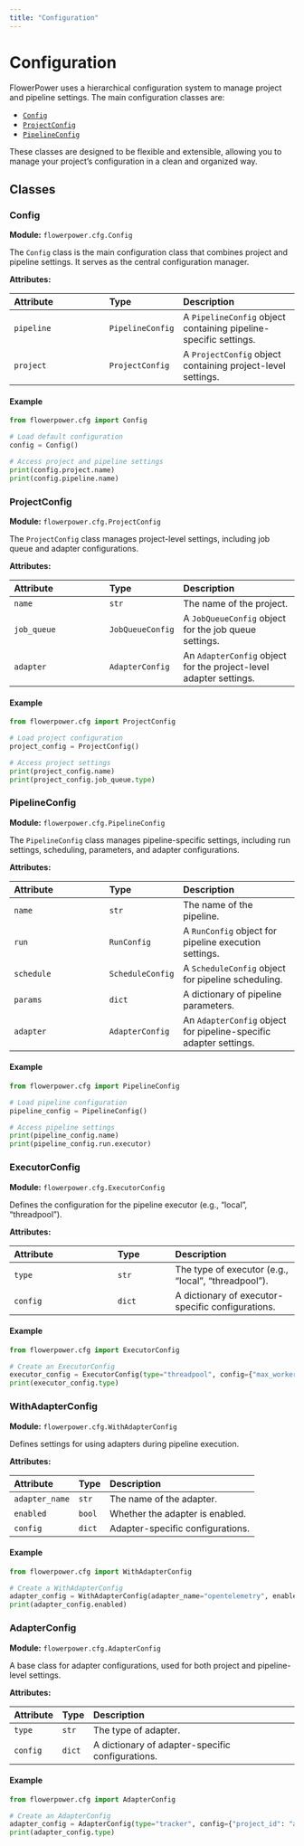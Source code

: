 ```yaml
---
title: "Configuration"
---
```


# Configuration

FlowerPower uses a hierarchical configuration system to manage project and pipeline settings. The main configuration classes are:

-   [`Config`](#config)
-   [`ProjectConfig`](#projectconfig)
-   [`PipelineConfig`](#pipelineconfig)

These classes are designed to be flexible and extensible, allowing you to manage your project's configuration in a clean and organized way.

## Classes

### Config
**Module:** `flowerpower.cfg.Config`

The `Config` class is the main configuration class that combines project and pipeline settings. It serves as the central configuration manager.

**Attributes:**

| Attribute | Type | Description |
|:----------|:-----|:------------|
| `pipeline` | `PipelineConfig` | A `PipelineConfig` object containing pipeline-specific settings. |
| `project` | `ProjectConfig` | A `ProjectConfig` object containing project-level settings. |

#### Example

```python
from flowerpower.cfg import Config

# Load default configuration
config = Config()

# Access project and pipeline settings
print(config.project.name)
print(config.pipeline.name)
```

### ProjectConfig
**Module:** `flowerpower.cfg.ProjectConfig`

The `ProjectConfig` class manages project-level settings, including job queue and adapter configurations.

**Attributes:**

| Attribute | Type | Description |
|:----------|:-----|:------------|
| `name` | `str` | The name of the project. |
| `job_queue` | `JobQueueConfig` | A `JobQueueConfig` object for the job queue settings. |
| `adapter` | `AdapterConfig` | An `AdapterConfig` object for the project-level adapter settings. |

#### Example

```python
from flowerpower.cfg import ProjectConfig

# Load project configuration
project_config = ProjectConfig()

# Access project settings
print(project_config.name)
print(project_config.job_queue.type)
```

### PipelineConfig
**Module:** `flowerpower.cfg.PipelineConfig`

The `PipelineConfig` class manages pipeline-specific settings, including run settings, scheduling, parameters, and adapter configurations.

**Attributes:**

| Attribute | Type | Description |
|:----------|:-----|:------------|
| `name` | `str` | The name of the pipeline. |
| `run` | `RunConfig` | A `RunConfig` object for pipeline execution settings. |
| `schedule` | `ScheduleConfig` | A `ScheduleConfig` object for pipeline scheduling. |
| `params` | `dict` | A dictionary of pipeline parameters. |
| `adapter` | `AdapterConfig` | An `AdapterConfig` object for pipeline-specific adapter settings. |

#### Example

```python
from flowerpower.cfg import PipelineConfig

# Load pipeline configuration
pipeline_config = PipelineConfig()

# Access pipeline settings
print(pipeline_config.name)
print(pipeline_config.run.executor)
```

### ExecutorConfig
**Module:** `flowerpower.cfg.ExecutorConfig`

Defines the configuration for the pipeline executor (e.g., "local", "threadpool").

**Attributes:**

| Attribute | Type | Description |
|:----------|:-----|:------------|
| `type` | `str` | The type of executor (e.g., "local", "threadpool"). |
| `config` | `dict` | A dictionary of executor-specific configurations. |

#### Example

```python
from flowerpower.cfg import ExecutorConfig

# Create an ExecutorConfig
executor_config = ExecutorConfig(type="threadpool", config={"max_workers": 4})
print(executor_config.type)
```

### WithAdapterConfig
**Module:** `flowerpower.cfg.WithAdapterConfig`

Defines settings for using adapters during pipeline execution.

**Attributes:**

| Attribute | Type | Description |
|:----------|:-----|:------------|
| `adapter_name` | `str` | The name of the adapter. |
| `enabled` | `bool` | Whether the adapter is enabled. |
| `config` | `dict` | Adapter-specific configurations. |

#### Example

```python
from flowerpower.cfg import WithAdapterConfig

# Create a WithAdapterConfig
adapter_config = WithAdapterConfig(adapter_name="opentelemetry", enabled=True)
print(adapter_config.enabled)
```

### AdapterConfig
**Module:** `flowerpower.cfg.AdapterConfig`

A base class for adapter configurations, used for both project and pipeline-level settings.

**Attributes:**

| Attribute | Type | Description |
|:----------|:-----|:------------|
| `type` | `str` | The type of adapter. |
| `config` | `dict` | A dictionary of adapter-specific configurations. |

#### Example

```python
from flowerpower.cfg import AdapterConfig

# Create an AdapterConfig
adapter_config = AdapterConfig(type="tracker", config={"project_id": "abc"})
print(adapter_config.type)
```